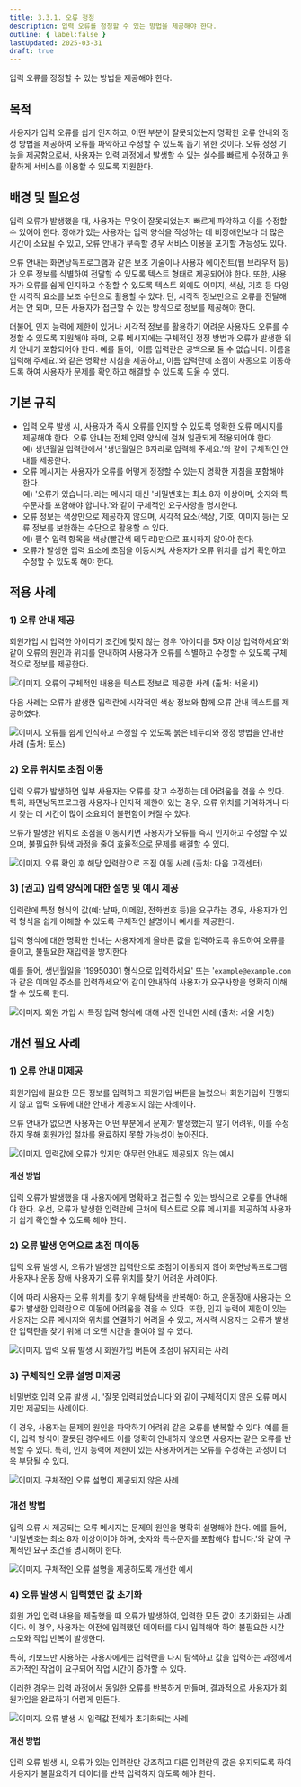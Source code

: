 ```yaml
---
title: 3.3.1. 오류 정정
description: 입력 오류를 정정할 수 있는 방법을 제공해야 한다.
outline: { label:false }
lastUpdated: 2025-03-31
draft: true
---
```


<Aside title="검사 항목">
입력 오류를 정정할 수 있는 방법을 제공해야 한다.
</Aside>

## 목적
사용자가 입력 오류를 쉽게 인지하고, 어떤 부분이 잘못되었는지 명확한 오류 안내와 정정 방법을 제공하여 오류를 파악하고 수정할 수 있도록 돕기 위한 것이다. 오류 정정 기능을 제공함으로써, 사용자는 입력 과정에서 발생할 수 있는 실수를 빠르게 수정하고 원활하게 서비스를 이용할 수 있도록 지원한다.

##	배경 및 필요성
입력 오류가 발생했을 때, 사용자는 무엇이 잘못되었는지 빠르게 파악하고 이를 수정할 수 있어야 한다. 장애가 있는 사용자는 입력 양식을 작성하는 데 비장애인보다 더 많은 시간이 소요될 수 있고, 오류 안내가 부족할 경우 서비스 이용을 포기할 가능성도 있다.

오류 안내는 화면낭독프로그램과 같은 보조 기술이나 사용자 에이전트(웹 브라우저 등)가 오류 정보를 식별하여 전달할 수 있도록 텍스트 형태로 제공되어야 한다. 또한, 사용자가 오류를 쉽게 인지하고 수정할 수 있도록 텍스트 외에도 이미지, 색상, 기호 등 다양한 시각적 요소를 보조 수단으로 활용할 수 있다. 단, 시각적 정보만으로 오류를 전달해서는 안 되며, 모든 사용자가 접근할 수 있는 방식으로 정보를 제공해야 한다.

더불어, 인지 능력에 제한이 있거나 시각적 정보를 활용하기 어려운 사용자도 오류를 수정할 수 있도록 지원해야 하며, 오류 메시지에는 구체적인 정정 방법과 오류가 발생한 위치 안내가 포함되어야 한다. 예를 들어, '이름 입력란은 공백으로 둘 수 없습니다. 이름을 입력해 주세요.'와 같은 명확한 지침을 제공하고, 이름 입력란에 초점이 자동으로 이동하도록 하여 사용자가 문제를 확인하고 해결할 수 있도록 도울 수 있다.

##	기본 규칙
- 입력 오류 발생 시, 사용자가 즉시 오류를 인지할 수 있도록 명확한 오류 메시지를 제공해야 한다. 오류 안내는 전체 입력 양식에 걸쳐 일관되게 적용되어야 한다.<br/>예) 생년월일 입력란에서 '생년월일은 8자리로 입력해 주세요.'와 같이 구체적인 안내를 제공한다.
- 오류 메시지는 사용자가 오류를 어떻게 정정할 수 있는지 명확한 지침을 포함해야 한다.<br/>예) '오류가 있습니다.'라는 메시지 대신 '비밀번호는 최소 8자 이상이며, 숫자와 특수문자를 포함해야 합니다.'와 같이 구체적인 요구사항을 명시한다.
- 오류 정보는 색상만으로 제공하지 않으며, 시각적 요소(색상, 기호, 이미지 등)는 오류 정보를 보완하는 수단으로 활용할 수 있다.<br/>예) 필수 입력 항목을 색상(빨간색 테두리)만으로 표시하지 않아야 한다.
- 오류가 발생한 입력 요소에 초점을 이동시켜, 사용자가 오류 위치를 쉽게 확인하고 수정할 수 있도록 해야 한다.

## 적용 사례
### 1)	오류 안내 제공
회원가입 시 입력한 아이디가 조건에 맞지 않는 경우 '아이디를 5자 이상 입력하세요'와 같이 오류의 원인과 위치를 안내하여 사용자가 오류를 식별하고 수정할 수 있도록 구체적으로 정보를 제공한다.

![이미지. 오류의 구체적인 내용을 텍스트 정보로 제공한 사례 (출처: 서울시)](/images/image232.png)

다음 사례는 오류가 발생한 입력란에 시각적인 색상 정보와 함께 오류 안내 텍스트를 제공하였다.

![이미지. 오류를 쉽게 인식하고 수정할 수 있도록 붉은 테두리와 정정 방법을 안내한 사례 (출처: 토스)](/images/image233.png)

### 2)	오류 위치로 초점 이동
입력 오류가 발생하면 일부 사용자는 오류를 찾고 수정하는 데 어려움을 겪을 수 있다. 특히, 화면낭독프로그램 사용자나 인지적 제한이 있는 경우, 오류 위치를 기억하거나 다시 찾는 데 시간이 많이 소요되어 불편함이 커질 수 있다.

오류가 발생한 위치로 초점을 이동시키면 사용자가 오류를 즉시 인지하고 수정할 수 있으며, 불필요한 탐색 과정을 줄여 효율적으로 문제를 해결할 수 있다.

![이미지. 오류 확인 후 해당 입력란으로 초점 이동 사례 (출처: 다음 고객센터)](/images/image234.png)

### 3)	(권고) 입력 양식에 대한 설명 및 예시 제공
입력란에 특정 형식의 값(예: 날짜, 이메일, 전화번호 등)을 요구하는 경우, 사용자가 입력 형식을 쉽게 이해할 수 있도록 구체적인 설명이나 예시를 제공한다.

입력 형식에 대한 명확한 안내는 사용자에게 올바른 값을 입력하도록 유도하여 오류를 줄이고, 불필요한 재입력을 방지한다. 

예를 들어, 생년월일을 '19950301 형식으로 입력하세요' 또는 '`example@example.com`과 같은 이메일 주소를 입력하세요'와 같이 안내하여 사용자가 요구사항을 명확히 이해할 수 있도록 한다.

![이미지. 회원 가입 시 특정 입력 형식에 대해 사전 안내한 사례 (출처: 서울 시청)](/images/image235.png)

## 개선 필요 사례

### 1)	오류 안내 미제공
회원가입에 필요한 모든 정보를 입력하고 회원가입 버튼을 눌렀으나 회원가입이 진행되지 않고 입력 오류에 대한 안내가 제공되지 않는 사례이다.

오류 안내가 없으면 사용자는 어떤 부분에서 문제가 발생했는지 알기 어려워, 이를 수정하지 못해 회원가입 절차를 완료하지 못할 가능성이 높아진다.

![이미지. 입력값에 오류가 있지만 아무런 안내도 제공되지 않는 예시](/images/image236.png)

#### 개선 방법
입력 오류가 발생했을 때 사용자에게 명확하고 접근할 수 있는 방식으로 오류를 안내해야 한다. 우선, 오류가 발생한 입력란에 근처에 텍스트로 오류 메시지를 제공하여 사용자가 쉽게 확인할 수 있도록 해야 한다.

### 2)	오류 발생 영역으로 초점 미이동
입력 오류 발생 시, 오류가 발생한 입력란으로 초점이 이동되지 않아 화면낭독프로그램 사용자나 운동 장애 사용자가 오류 위치를 찾기 어려운 사례이다.

이에 따라 사용자는 오류 위치를 찾기 위해 탐색을 반복해야 하고, 운동장애 사용자는 오류가 발생한 입력란으로 이동에 어려움을 겪을 수 있다. 또한, 인지 능력에 제한이 있는 사용자는 오류 메시지와 위치를 연결하기 어려울 수 있고, 저시력 사용자는 오류가 발생한 입력란을 찾기 위해 더 오랜 시간을 들여야 할 수 있다.

![이미지. 입력 오류 발생 시 회원가입 버튼에 초점이 유지되는 사례](/images/image237.png)

### 3)	구체적인 오류 설명 미제공
비밀번호 입력 오류 발생 시, '잘못 입력되었습니다'와 같이 구체적이지 않은 오류 메시지만 제공되는 사례이다.

이 경우, 사용자는 문제의 원인을 파악하기 어려워 같은 오류를 반복할 수 있다. 예를 들어, 입력 형식이 잘못된 경우에도 이를 명확히 안내하지 않으면 사용자는 같은 오류를 반복할 수 있다. 특히, 인지 능력에 제한이 있는 사용자에게는 오류를 수정하는 과정이 더욱 부담될 수 있다.

![이미지. 구체적인 오류 설명이 제공되지 않은 사례](/images/image238.png)

### 개선 방법
입력 오류 시 제공되는 오류 메시지는 문제의 원인을 명확히 설명해야 한다. 예를 들어, '비밀번호는 최소 8자 이상이어야 하며, 숫자와 특수문자를 포함해야 합니다.'와 같이 구체적인 요구 조건을 명시해야 한다.

![이미지. 구체적인 오류 설명을 제공하도록 개선한 예시](/images/image239.png)

### 4)	오류 발생 시 입력했던 값 초기화
회원 가입 입력 내용을 제출했을 때 오류가 발생하여, 입력한 모든 값이 초기화되는 사례이다. 이 경우, 사용자는 이전에 입력했던 데이터를 다시 입력해야 하여 불필요한 시간 소모와 작업 반복이 발생한다.

특히, 키보드만 사용하는 사용자에게는 입력란을 다시 탐색하고 값을 입력하는 과정에서 추가적인 작업이 요구되어 작업 시간이 증가할 수 있다. 

이러한 경우는 입력 과정에서 동일한 오류를 반복하게 만들며, 결과적으로 사용자가 회원가입을 완료하기 어렵게 만든다.

![이미지. 오류 발생 시 입력값 전체가 초기화되는 사례](/images/image240.png)

#### 개선 방법
입력 오류 발생 시, 오류가 있는 입력란만 강조하고 다른 입력란의 값은 유지되도록 하여 사용자가 불필요하게 데이터를 반복 입력하지 않도록 해야 한다.

